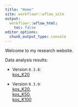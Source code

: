 ```yaml
---
title: "Home"
site: workflowr::wflow_site
output:
  workflowr::wflow_html:
    toc: false
editor_options:
  chunk_output_type: console
---
```


Welcome to my research website.

Data analysis results:\


 * Version `0.3.8`: \
 [kos_K20](https://zihao12.github.io/ebpmf_data_analysis/kos_K20_ebpmf.alpha_v0.3.8.html)\
 
 * Version `0.3.9`:  \
 [kos_K20](https://zihao12.github.io/ebpmf_data_analysis/kos_K20_ebpmf.alpha_v0.3.9.html), \
 [kos_K50](https://zihao12.github.io/ebpmf_data_analysis/kos_K50_ebpmf.alpha_v0.3.9.html),\
 [kos_K100](https://zihao12.github.io/ebpmf_data_analysis/kos_K100_ebpmf.alpha_v0.3.9.html)
